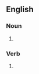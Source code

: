 ==English==

===Noun===
{{head|en|noun form}}

# {{plural of|transect|lang=en}}

===Verb===
{{head|en|verb form}}

# {{en-third-person singular of|transect}}